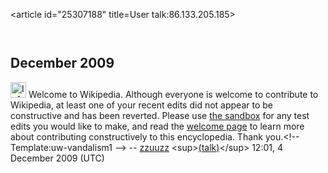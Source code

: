 <article id="25307188" title=User talk:86.133.205.185>
	<talkpage id="25307188" title="User talk:86.133.205.185">
== December 2009 ==
[[Image:Information.svg|25px]] Welcome to Wikipedia. Although everyone is welcome to contribute to Wikipedia, at least one of your recent edits did not appear to be constructive and has been reverted. Please use [[Wikipedia:Sandbox|the sandbox]] for any test edits you would like to make, and read the [[Wikipedia:Welcoming committee/Welcome to Wikipedia|welcome page]] to learn more about contributing constructively to this encyclopedia. Thank you.&lt;!-- Template:uw-vandalism1 --&gt; -- [[user:zzuuzz|zzuuzz]] &lt;sup&gt;[[user_talk:zzuuzz|(talk)]]&lt;/sup&gt; 12:01, 4 December 2009 (UTC)
	</talkpage>
</article>